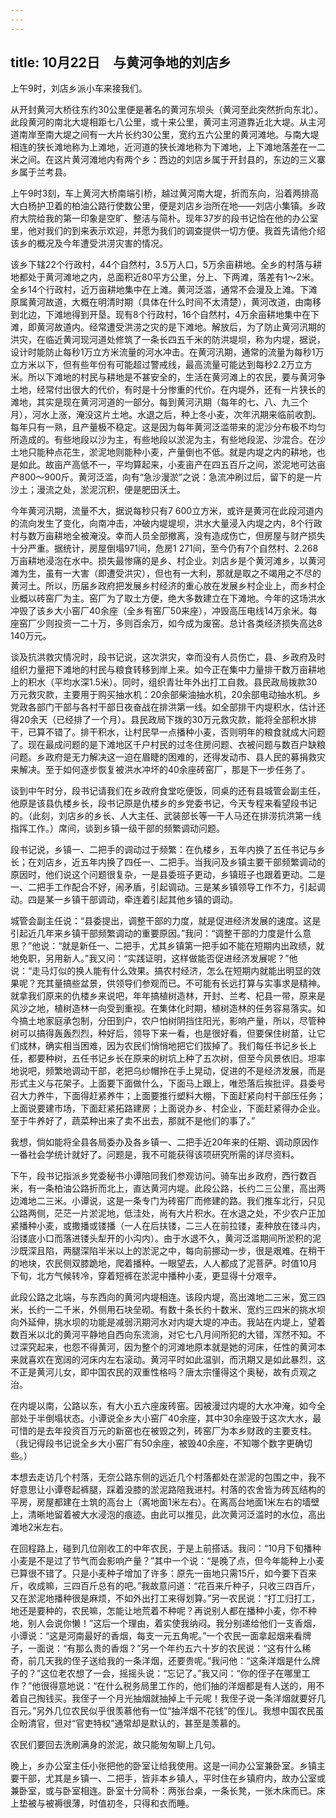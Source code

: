 ```yaml
---
---
---
```

title: 10月22日　与黄河争地的刘店乡
---

上午9时，刘店乡派小车来接我们。

从开封黄河大桥往东约30公里便是著名的黄河东坝头（黄河至此突然折向东北）。此段黄河的南北大堤相距七八公里，或十来公里，黄河主河道靠近北大堤。从主河道南岸至南大堤之间有一大片长约30公里，宽约五六公里的黄河滩地。与南大堤相连的狭长滩地称为上滩地，近河道的狭长滩地称为下滩地，上下滩地落差在一二米之间。在这片黄河滩地内有两个乡：西边的刘店乡属于开封县的，东边的三义寨乡属于兰考县。

上午9时3刻，车上黄河大桥南端引桥，越过黄河南大堤，折而东向，沿着两排高大白杨护卫着的柏油公路行使数公里，便是刘店乡治所在地——刘店小集镇。乡政府大院给我的第一印象是空旷、整洁与简朴。现年37岁的段书记恰在他的办公室里，他对我们的到来表示欢迎，并愿为我们的调查提供一切方便。我首先请他介绍该乡的概况及今年遭受洪涝灾害的情况。

该乡下辖22个行政村，44个自然村，3.5万人口，5万余亩耕地。全乡的村落与耕地都处于黄河滩地之内，总面积近80平方公里，分上、下两滩，落差有1～2米。全乡14个行政村，近万亩耕地集中在上滩。黄河泛滥，通常不会漫及上滩。下滩原属黄河故道，大概在明清时期（具体在什么时间不太清楚），黄河改道，由南移到北边，下滩地得到开垦。现有8个行政村，16个自然村，4万余亩耕地集中在下滩，即黄河故道内。经常遭受洪涝之灾的是下滩地。解放后，为了防止黄河汛期的洪灾，在临近黄河现河道处修筑了一条长四五千米的防洪堤坝，称为内堤，据说，设计时能防止每秒1万立方米流量的河水冲击。在黄河汛期，通常的流量为每秒1万立方米以下，但有些年份有可能超过警戒线，最高流量可能达到每秒2.2万立方米。所以下滩地的村民与耕地是不甚安全的，生活在黄河滩上的农民，要与黄河争土地，经常付出很大的代价，有时是十分惨重的代价。在内堤外，还有一片狭长的滩地，其实是现在黄河河道的一部分。每到黄河汛期（每年的七、八、九三个月），河水上涨，淹没这片土地。水退之后，种上冬小麦，次年汛期来临前收割。每年只有一熟，且产量极不稳定。这是因为每年黄河泛滥带来的泥沙分布极不均匀所造成的。有些地段以沙为主，有些地段以淤泥为主，有些地段泥、沙混合。在沙土地只能种点花生，淤泥地则能种小麦，产量倒也不低。就是内堤之内的耕地，也是如此。故亩产高低不一，平均算起来，小麦亩产在四五百斤之间，淤泥地可达亩产800～900斤。黄河泛滥，向有“急沙漫淤”之说：急流冲刷过后，留下的是一片沙土；漫流之处，淤泥沉积，便是肥田沃土。

今年黄河汛期，流量不大，据说每秒只有7 600立方米，或许是黄河在此段河道内的流向发生了变化，向南冲击，冲破内堤堤坝，洪水大量浸入内堤之内，8个行政村与数万亩耕地全被淹没。幸而人员全部撤离，没有造成伤亡，但房屋与财产损失十分严重。据统计，房屋倒塌971间，危房1 271间，至今仍有7个自然村、2.268万亩耕地浸泡在水中。损失最惨痛的是乡、村企业。刘店乡是个黄河滩乡，以黄河滩为生，虽有一大害（即遭受洪灾），但也有一大利，那就是取之不竭用之不尽的黄河土。所以，历届乡政府把发展乡村经济的重心放在发展乡村企业上，而乡村企业概以砖窑厂为主。窑厂为了取土方便，绝大多数建立在下滩地。今年的这场洪水冲毁了该乡大小窑厂40余座（全乡有窑厂50来座），冲毁高压电线14万余米。每座窑厂少则投资一二十万，多则百余万，如今成为废窑。总计各类经济损失高达8 140万元。

谈及抗洪救灾情况时，段书记说，这次洪灾，幸而没有人员伤亡，县、乡政府及时组织力量把下滩地的村民与粮食转移到岸上来。如今正在集中力量排干数万亩耕地上的积水（平均水深1.5米）。同时，组织青壮年外出打工自救。县民政局拨款30万元救灾款，主要用于购买抽水机：20余部柴油抽水机，20余部电动抽水机。乡党政各部门干部与各村干部日夜奋战在排洪第一线。如全部排干内堤积水，估计还得20余天（已经排了一个月）。县民政局下拨的30万元救灾款，能将全部积水排干，已算不错了。排干积水，让村民早一点播种小麦，否则明年的粮食就成大问题了。现在最成问题的是下滩地区千户村民的过冬住房问题、衣被问题与数百户缺粮问题。乡政府是无力解决这一迫在眉睫的困难的，还得发动市、县人民的募捐救灾来解决。至于如何逐步恢复被洪水冲坏的40余座砖窑厂，那是下一步任务了。

谈到中午时分，段书记请我们在乡政府食堂吃便饭，同桌的还有县城管会副主任，他原是该县仇楼乡长，段书记原是仇楼乡的乡党委书记，今天专程来看望段书记的。（此刻，刘店乡的乡长、人大主任、武装部长等一干人马还在排涝抗洪第一线指挥工作。）席间，谈到乡镇一级干部的频繁调动问题。

段书记说，乡镇一、二把手的调动过于频繁：在仇楼乡，五年内换了五任书记与乡长；在刘店乡，近五年内换了四任一、二把手。当我问及乡镇主要干部频繁调动的原因时，他们说这个问题很复杂，一是县委班子更动，乡镇班子也跟着更动。二是一、二把手工作配合不好，闹矛盾，引起调动。三是某乡镇领导工作不力，引起调动。四是某一乡镇干部调动，牵连着引起其他乡镇的调动。

城管会副主任说：“县委提出，调整干部的力度，就是促进经济发展的速度。这是引起近几年来乡镇干部频繁调动的重要原因。”我问：“调整干部的力度是什么意思？”他说：“就是新任一、二把手，尤其乡镇第一把手如不能在短期内出政绩，就地免职，另用新人。”我又问：“实践证明，这样做能否促进经济发展呢？”他说：“走马灯似的换人能有什么效果。搞农村经济，怎么在短期内就能出明显的效果呢？充其量搞些盆景，供领导们参观而已。不可能有长远打算与实事求是精神。就拿我们原来的仇楼乡来说吧，年年搞植树造林，开封、兰考、杞县一带，原来是风沙之地，植树造林一向受到重视。在集体化时期，植树造林的任务容易落实。如今搞土地家庭承包制，分田到户，农户怕树阴挡住阳光，影响产量，所以，尽管种树可以搞得轰轰烈烈，种好后，领导下来一看，也是很好看，但要保住树苗，让它们成林，确实相当困难，因为农民们悄悄地把它们拔掉了。我们每任书记乡长上任，都要种树，五任书记乡长在原来的树坑上种了五次树，但至今风景依旧。坦率地说吧，频繁地调动干部，老把乌纱帽拎在手上晃动，促进的不是经济发展，而是形式主义与花架子。上面要下面做什么，下面马上跟上，唯恐落后挨批评。县委号召大力养牛，下面得赶紧养牛；上面要推行塑料大棚，下面赶紧向村干部压任务；上面说要建市场，下面赶紧拓路建房；上面说办乡、村企业，下面赶紧得办企业。至于牛养好了，蔬菜种出来了卖不出去，那就不是他们的事了。”

我想，倘如能将全县各局委办及各乡镇一、二把手近20年来的任期、调动原因作一番社会学统计就好了。问题是，我不可能获得该项研究所需的详尽资料。

下午，段书记指派乡党委秘书小谭陪同我们参观访问。骑车出乡政府，西行数百米，有一条柏油公路折而北上，直达黄河内堤。此段公路，长约二三公里，高出两边滩地二三米。小谭说，这是一条专门为砖窑厂而修建的路。我们推车北行，只见公路两侧，茫茫一片淤泥地，低洼处，尚有大片积水。在水退之处，不少农户正加紧播种小麦，或撒播或镂播（一人在后扶镂，二三人在前拉镂，麦种放在镂斗内，沿镂底小口而落进镂头犁开的小沟内）。由于水退不久，黄河泛滥期间所淤积的泥沙既深且陷，两腿深陷半米以上的淤泥之中，每向前挪动一步，很是艰难。在稍干的地块，农民侧双膝跪地，爬着播种。一眼望去，人人都成了泥菩萨。时值10月下旬，北方气候转冷，穿着短裤在淤泥中播种小麦，更显得十分艰辛。

此段公路之北端，与东西向的黄河内堤相连。该段内堤，高出滩地二三米，宽三四米，长约一二千米，外侧用石块垒砌。有数十条长约十数米、宽约三四米的挑水坝向外延伸，挑水坝的功能是减弱汛期河水对内堤大堤的冲击。我站在内堤上，望着数百米以北的黄河平静地自西向东流淌，对它七八月间所犯的大错，浑然不知。不过深究起来，也怨不得黄河，因为整个的河滩地原本就是她的河床，任性的黄河本来就喜欢在宽阔的河床内左右滚动。黄河平时如此温驯，而汛期又是如此暴烈，这不正是黄河儿女，即中国农民的双重性格吗？唐太宗懂得这个奥秘，故有贞观之治。

在内堤以南，公路以东，有大小五六座废砖窑。因被漫过内堤的大水冲淹，如今全部处于半倒塌状态。小谭说全乡大小窑厂40余座，其中30余座毁于这次大水，最可惜的是去年投资百万元的新窑也在被毁之列，砖窑厂为本乡财政的主要支柱。（我记得段书记说全乡大小窑厂有50余座，被毁40余座，不知哪个数字更确切些。）

本想去走访几个村落，无奈公路东侧的远近几个村落都处在淤泥的包围之中，我不好意思让小谭卷起裤腿，踩着没膝的淤泥路陪我进村。村落的农舍皆为砖瓦结构的平房，房屋都建在土筑的高台上（离地面1米左右）。在离高台地面1米左右的墙壁上，清晰地留着被大水浸泡的痕迹。由此可以推见，此次黄河泛滥时的水位，高出滩地2米左右。

在回程路上，碰到几位刚收工的中年农民，于是上前搭话。我问：“10月下旬播种小麦是不是过了节气而会影响产量？”其中一个说：“是晚了点，但今年能种上小麦已算很不错了。只是小麦种子增加了许多：原先一亩地只需15斤，如今要下百来斤，收成嘛，三四百斤总有的吧。”我故意问道：“花百来斤种子，只收三四百斤，又在淤泥地播种很是麻烦，不如外出打工来得划算。”另一农民说：“打工归打工，地还是要种的，农民嘛，怎能让地荒着不种呢？再说别人都在播种小麦，你不种地，别人会说你懒！”这后一个理由，着实使我纳闷。我分别递给他们一支香烟，小谭说：“这是河南最好的香烟，每支一元五角呢。”一个农民一面拿起烟来看牌子，一面说：“有那么贵的香烟？”另一个年约五六十岁的农民说：“这有什么稀奇，前几天我的侄子送给我的一条洋烟，还要贵呢。”我问他：“这条洋烟是什么牌子的？”这位老农想了一会，摇摇头说：“忘记了。”我又问：“你的侄子在哪里工作？”他很得意地说：“在什么税务局里工作的，他们抽的洋烟都是有人送的，用不着自己掏钱买。我侄子一个月光抽烟就抽掉上千元呢！我侄子说一条洋烟就要好几百元。”另外几位农民似乎很羡慕他有一位“抽洋烟不花钱”的侄儿。我想中国农民虽企盼清官，但对“官吏特权”通常却是默认的，甚至是羡慕的。

农民们要回去洗刷满身的淤泥，故只能匆匆聊上几句。

晚上，乡办公室主任小张把他的卧室让给我使用。这是一间办公室兼卧室。乡镇主要干部，尤其是乡镇一、二把手，皆非本乡镇人，平时住在乡镇府内，故办公室或兼卧室，或与卧室相连。卧室十分简朴：两张台桌，一条长凳，一张木床而已。床上垫被与被褥很薄，时值初冬，只得和衣而睡。